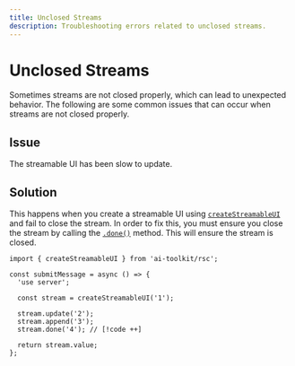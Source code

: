```yaml
---
title: Unclosed Streams
description: Troubleshooting errors related to unclosed streams.
---
```


# Unclosed Streams

Sometimes streams are not closed properly, which can lead to unexpected behavior. The following are some common issues that can occur when streams are not closed properly.

## Issue

The streamable UI has been slow to update.

## Solution

This happens when you create a streamable UI using [`createStreamableUI`](/docs/reference/ai-toolkit-rsc/create-streamable-ui) and fail to close the stream.
In order to fix this, you must ensure you close the stream by calling the [`.done()`](/docs/reference/ai-toolkit-rsc/create-streamable-ui#done) method.
This will ensure the stream is closed.

```tsx file='app/actions.tsx'
import { createStreamableUI } from 'ai-toolkit/rsc';

const submitMessage = async () => {
  'use server';

  const stream = createStreamableUI('1');

  stream.update('2');
  stream.append('3');
  stream.done('4'); // [!code ++]

  return stream.value;
};
```
